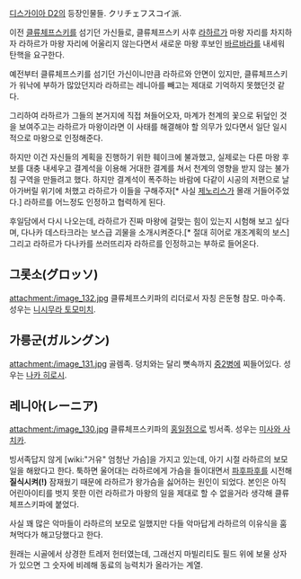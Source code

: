 [[디스가이아 D2]]의 등장인물들. クリチェフスコイ派.

이전 [[클류체프스키]]를 섬기던 가신들로, 클류체프스키 사후 [[라하르]]가 마왕 자리를 차지하자 라하르가 마왕 자리에 어울리지 않는다면서 새로운 마왕 후보인 [[바르바라]]를 내세워 탄핵을 요구한다.

예전부터 클류체프스키를 섬기던 가신이니만큼 라하르와 안면이 있지만, 클류체프스키가 워낙에 부하가 많았던지라 라하르는 레니아를 빼고는 제대로 기억하지 못했던것 같다.

그리하여 라하르가 그들의 본거지에 직접 쳐들어오자, 마계가 천계의 꽃으로 뒤덮인 것을 보여주고는 라하르가 마왕이라면 이 사태를 해결해야 할 의무가 있다면서 일단 일시적으로 마왕으로 인정해준다.

하지만 이건 자신들의 계획을 진행하기 위한 훼이크에 불과했고, 실제로는 다른 마왕 후보를 대충 내세우고 결계석을 이용해 거대한 결계를 쳐서 천계의 영향을 받지 않는 불가침 구역을 만들려고 했다. 하지만 결계석이 폭주하는 바람에 다같이 시공의 저편으로 날아가버릴 위기에 처했고 라하르가 이들을 구해주자[* 사실 [[제노리스]]가 몰래 거들어주었다.] 라하르를 어느정도 인정하고 협력하게 된다.

후일담에서 다시 나오는데, 라하르가 진짜 마왕에 걸맞는 힘이 있는지 시험해 보고 싶다며, 다나카 데스타크라는 보스급 괴물을 소개시켜준다.[* 절대 히어로 개조계획의 보스] 그리고 라하르가 다나카를 쓰러뜨리자 라하르를 인정하고는 부하로 들어온다.

== 그롯소(グロッソ) ==
attachment:/image_132.jpg
클류체프스키파의 리더로서 자칭 은둔형 참모. 마수족. 성우는 [[니시무라 토모미치]].

== 가릉군(ガルングン) ==
attachment:/image_131.jpg
골렘족. 덩치와는 달리 뼛속까지 [[중2병]]에 찌들어있다. 성우는 [[나카 히로시]].

== 레니아(レーニア) ==
attachment:/image_130.jpg
클류체프스키파의 [[홍일점]]으로 빙서족. 성우는 [[미사와 사치카]].

빙서족답지 않게 [wiki:"거유" 엄청난 가슴]을 가지고 있는데, 아기 시절 라하르의 보모일을 해왔다고 한다. 툭하면 울어대는 라하르에게 가슴을 들이대면서 [[파후파후]]를 시전해 '''질식시켜(!)''' 잠재웠기 때문에 라하르가 왕가슴을 싫어하는 원인이 되었다. 본인은 아직 어린아이티를 벗지 못한 이런 라하르가 마왕의 일을 제대로 할 수 없을거라 생각해 클류체프스키파에 붙었다.

사실 꽤 많은 악마들이 라하르의 보모로 일했지만 다들 악마답게 라하르의 이유식을 훔쳐먹다가 해고당했다고 한다.

원래는 시골에서 상경한 트레저 헌터였는데, 그래선지 마빌리티도 필드 위에 보물 상자가 있으면 그 숫자에 비례해 동료의 능력치가 올라가는 계열.
